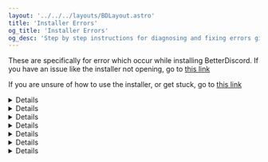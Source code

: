 ```yaml
---
layout: '../../../layouts/BDLayout.astro'
title: 'Installer Errors'
og_title: 'Installer Errors'
og_desc: 'Step by step instructions for diagnosing and fixing errors given by the installer.'
---
```



These are specifically for error which occur while installing BetterDiscord. If you have an issue like the installer not opening, go to <a href="issues">this link</a>

If you are unsure of how to use the installer, or get stuck, go to <a href="/BetterDiscord/install">this link</a>

<Details summary="Unable to click the checkbox to proceed through to the installation">
Click the text right next to the checkbox, as shown below:

<img src="https://i.imgur.com/aIjzoAf.png" alt="Click the text!" />
</Details>

<Details summary="No installation folder location found on the install page">
Please go to <a href="/BetterDiscord/install/issues">this link</a> and go to the part which says "No install path OR BetterDiscord not installed after using installer" for your specific Operating System.

(Note: there is not a location listed for Linux, rather, use the link listed on the page.)
</Details>

<Details summary={'"&#10060; Cannot read property "assets" of undefined" OR installer freezing at "downloading asar file..."'}>
You have an old installer that is not getting the asar file from the new GitHub repository. Follow these steps:

1\. Remove all of the installers that you have currently

2\. Get a new installer from <ExternalLink href="https://betterdiscord.app">the BetterDiscord website</ExternalLink>
</Details>

<Details summary={'"&#10060; EACCES: permission denied, mkdir", or any error where at "shims" there is a "mkdir" error'}>

If you have MacOS 13 (Ventura) or higher: Follow this guide to give Full Disk Access to the installer <ExternalLink href="https://www.howtoisolve.com/full-disk-access-full-permissions-on-mac/">here</ExternalLink>


Otherwise, you should fully reinstall Discord. Follow the guide <ExternalLink href="https://discordtips.com/how-to-fully-uninstall-discord/">here</ExternalLink>
</Details>

<Details summary={'"&#10060; Cannot read property "hasOwnProperty" of undefined" error'}>
There are quite a few things that could be causing this issue.

1\. Temporarily uninstall Roblox if you have the game.

2\. Get a new installer from <ExternalLink href="https://betterdiscord.app">the BetterDiscord website</ExternalLink>. Delete any that you have before this.

3\. Either change your location on a VPN you are using to the US if you are outside of America (mainly China or other places where activity is limited), or disable your VPN, Proxy, AntiVirus or Firewall.

4\. Try again with the Discord application closed.

5\. Fully reinstall Discord. Help can be found <ExternalLink href="https://discordtips.com/how-to-fully-uninstall-discord/">here</ExternalLink>
</Details>

<Details summary={'"&#10060; getaddrinfo ENOTFOUND api.github.com"'}>
This usually caused by your internet service provider interfering with the DNS lookup.

1\. Disable your AntiVirus/VPN and run the installer again

2\. Find your operating system on <ExternalLink href="https://www.ionos.com/digitalguide/server/configuration/how-to-change-dns-server/">this guide</ExternalLink>

Follow the steps to change the DNS server addresses to either of these:

&nbsp;&nbsp;&nbsp;&nbsp;a\. Google - server 1: 8.8.8.8 server 2: 8.8.4.4

&nbsp;&nbsp;&nbsp;&nbsp;b\. Cloudflare - server 1 1.1.1.1 server 2: 1.0.0.1

Then try the installer again.

3\. <ExternalLink href="https://www.ionos.com/digitalguide/server/configuration/flush-dns/">Flush your DNS cache.</ExternalLink>
</Details>

<Details summary="Any other error while installing">
Try disabling any VPN, Proxy, AntiVirus and Firewall that you have, and try again. These can also occur from a slow internet connection.
</Details>